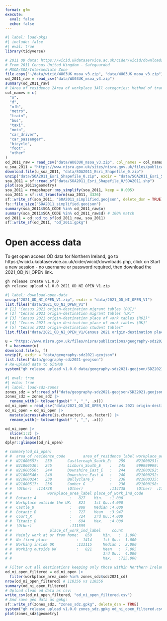 ```yaml
---
format: gfm
execute: 
  eval: false
  echo: false
---
```



```r
#| label: load-pkgs
#| include: false
#| eval: true
library(tidyverse)
```

```r
# 2011 OD data: https://wicid.ukdataservice.ac.uk/cider/wicid/downloads.php
# From 2011 Census United Kingdom - Safeguarded
# MSOA/SOA/Intermediate Zone
file.copy("~/data/wicid/WU03UK_msoa_v3.zip", "data/WU03UK_msoa_v3.zip")
od_2011_raw = read_csv("data/WU03UK_msoa_v3.zip")
summary(od_2011_raw)
# 1Area of residence 2Area of workplace 3All categories: Method of travel to work 4Work mainly at or from home 5Underground, metro, light rail, tram 6Train 7Bus, minibus or coach 8Taxi 9Motorcycle, scooter or moped 10Driving a car or van 11Passenger in a car or van 12Bicycle 13On foot 14Other method of travel to work
col_names = c(
  "o",
  "d",
  "mfh",
  "metro",
  "train",
  "bus",
  "taxi",
  "moto",
  "car_driver",
  "car_passenger",
  "bicycle",
  "foot",
  "other"
)
od_2011_raw = read_csv("data/WU03UK_msoa_v3.zip", col_names = col_names)
u_soa_2011 = "https://www.nisra.gov.uk/sites/nisra.gov.uk/files/publications/SOA2011_Esri_Shapefile_0.zip"
download.file(u_soa_2011, "data/SOA2011_Esri_Shapefile_0.zip")
unzip("data/SOA2011_Esri_Shapefile_0.zip", exdir = "data/SOA2011_Esri_Shapefile_0")
soa_2011 = sf::read_sf("data/SOA2011_Esri_Shapefile_0/SOA2011.shp")
plot(soa_2011$geometry)
soa_2011 = rmapshaper::ms_simplify(soa_2011, keep = 0.005)
soa_2011 = sf::st_transform(soa_2011, 4326)
sf::write_sf(soa_2011, "SOA2011_simplified.geojson", delete_dsn = TRUE)
fs::file_size("SOA2011_simplified.geojson")
summary(soa_2011$SOA_CODE %in% od_2011_raw$o)
summary(soa_2011$SOA_CODE %in% od_2011_raw$d) # 100% match
od_2011 = od::od_to_sf(od_2011_raw, soa_2011)
sf::write_sf(od_2011, "od_2011.gpkg")
```

# Open access data

To get open access OD data for Northern Ireland, go to https://wicid.ukdataservice.ac.uk/cider/wicid/downloads.php, click on Start a new session - no username or password required, then download the 2021_OD_NI_OPEN link.

```sh
gh release create v1.0.0
gh release upload v1.0.0 2021_OD_NI_OPEN_V1.zip
```



```r
#| label: download-open-data
unzip("2021_OD_NI_OPEN_V1.zip", exdir = "data/2021_OD_NI_OPEN_V1")
list.files("data/2021_OD_NI_OPEN_V1")
# [1] "Census 2021 origin-destination migrant tables (ROI)"
# [2] "Census 2021 origin-destination migrant tables (UK)"
# [3] "Census 2021 origin-destination place of work tables (ROI)"
# [4] "Census 2021 origin-destination place of work tables (UK)"
# [5] "Census 2021 origin-destination student tables"
list.files("data/2021_OD_NI_OPEN_V1/Census 2021 origin-destination place of work tables (UK)/")

u = "https://www.nisra.gov.uk/files/nisra/publications/geography-sdz2021-geojson.zip"
f = basename(u)
download.file(u, f)
unzip(f, exdir = "data/geography-sdz2021-geojson")
list.files("data/geography-sdz2021-geojson")
# Re-upload data to GitHub
system("gh release upload v1.0.0 data/geography-sdz2021-geojson/SDZ2021.geojson")
```



```r
#| eval: true
#| echo: true
#| label: load-sdz-zones
zones_sdz = sf::read_sf("data/geography-sdz2021-geojson/SDZ2021.geojson")
zones_sdz = zones_sdz |>
  rename_with(~ tolower(gsub(" ", "_", .x)))
od_ni_open = read_csv("data/2021_OD_NI_OPEN_V1/Census 2021 origin-destination place of work tables (UK)/ODWP01NI-UK-SDZ.csv")
od_ni_open = od_ni_open |>
  mutate(across(where(is.character), as.factor)) |>
  rename_with(~ tolower(gsub(" ", "_", .x)))

od_ni_open |>
  slice(1:2) |>
  knitr::kable()
dplyr::glimpse(od_ni_open)

# summary(od_ni_open)
# #  area_of_residence_code        area_of_residence_label workplace_area_code
# #  N21000557:   259       Castlereagh_South_E:   259     N21000251:   827       
# #  N21000530:   245       Lisburn_South_E    :   245     999999999:   821       
# #  N21000550:   244       Downshire_East_E   :   244     N21000192:   808       
# #  N21000546:   240       Downshire_East_A   :   240     N21000252:   727       
# #  N21000024:   238       Ballyclare_F       :   238     N21000335:   724       
# #  N21000517:   236       Comber_G           :   236     N21000198:   694       
# #  (Other)  :114738       (Other)            :114738     (Other)  :111599       
# #                workplace_area_label place_of_work_ind_code
# #  Botanic_A               :   827    Min.   :1.000
# #  Workplace outside the UK:   821    1st Qu.:4.000
# #  Castle_Q                :   808    Median :4.000
# #  Botanic_B               :   727    Mean   :3.947
# #  Court_X                 :   724    3rd Qu.:4.000
# #  Titanic_B               :   694    Max.   :4.000
# #  (Other)                 :111599
# #                 place_of_work_ind_label     count
# #  Mainly work at or from home:   850     Min.   :  1.000
# #  No fixed place             :  1414     1st Qu.:  1.000
# #  Working inside UK          :113115     Median :  2.000
# #  Working outside UK         :   821     Mean   :  7.005
# #                                         3rd Qu.:  4.000
# #                                         Max.   :725.000

# Filter out all destinations keeping only those within Northern Ireland
od_ni_open_filtered = od_ni_open |>
  filter(workplace_area_code %in% zones_sdz$sdz2021_cd)
nrow(od_ni_open_filtered) # 110356 vs 110356 
summary(od_ni_open_filtered)
# Upload clean od data as csv:
write_csv(od_ni_open_filtered, "od_ni_open_filtered.csv")
# And save geo data as gpkg:
sf::write_sf(zones_sdz, "zones_sdz.gpkg", delete_dsn = TRUE)
system("gh release upload v1.0.0 zones_sdz.gpkg od_ni_open_filtered.csv")
plot(zones_sdz$geometry)
```